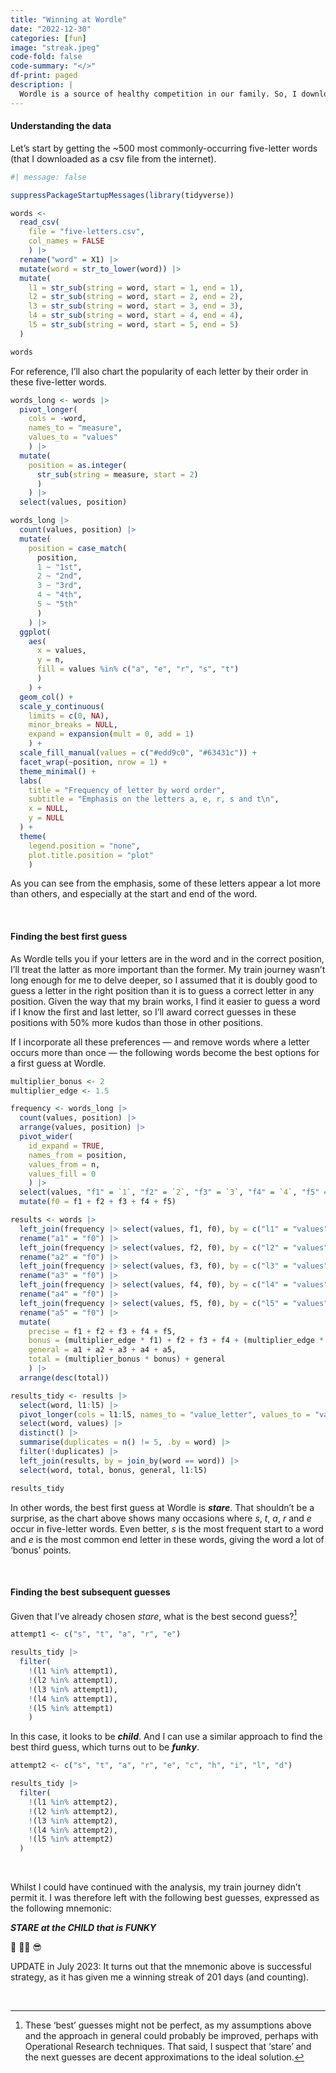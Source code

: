 ```yaml
---
title: "Winning at Wordle"
date: "2022-12-30"
categories: [fun]
image: "streak.jpeg"
code-fold: false
code-summary: "</>"
df-print: paged
description: |
  Wordle is a source of healthy competition in our family. So, I downloaded the most common five-letter words from the internet and analysed them with the following code. This leads me to suggest --- only in the context of Wordle --- that you should **STARE at the CHILD that is FUNKY**. 
---
```


#### Understanding the data

Let's start by getting the \~500 most commonly-occurring five-letter words (that I downloaded as a csv file from the internet).

```r
#| message: false

suppressPackageStartupMessages(library(tidyverse))

words <- 
  read_csv(
    file = "five-letters.csv", 
    col_names = FALSE
    ) |> 
  rename("word" = X1) |> 
  mutate(word = str_to_lower(word)) |> 
  mutate(
    l1 = str_sub(string = word, start = 1, end = 1),
    l2 = str_sub(string = word, start = 2, end = 2),
    l3 = str_sub(string = word, start = 3, end = 3),
    l4 = str_sub(string = word, start = 4, end = 4),
    l5 = str_sub(string = word, start = 5, end = 5)
  )

words
```

For reference, I'll also chart the popularity of each letter by their order in these five-letter words.

```r
words_long <- words |> 
  pivot_longer(
    cols = -word, 
    names_to = "measure", 
    values_to = "values"
    ) |> 
  mutate(
    position = as.integer(
      str_sub(string = measure, start = 2)
      )
    ) |> 
  select(values, position)

words_long |> 
  count(values, position) |> 
  mutate(
    position = case_match(
      position,
      1 ~ "1st",
      2 ~ "2nd",
      3 ~ "3rd",
      4 ~ "4th",
      5 ~ "5th"
      )
    ) |> 
  ggplot(
    aes(
      x = values, 
      y = n, 
      fill = values %in% c("a", "e", "r", "s", "t")
      )
    ) + 
  geom_col() + 
  scale_y_continuous(
    limits = c(0, NA), 
    minor_breaks = NULL, 
    expand = expansion(mult = 0, add = 1)
    ) + 
  scale_fill_manual(values = c("#edd9c0", "#63431c")) +
  facet_wrap(~position, nrow = 1) + 
  theme_minimal() + 
  labs(
    title = "Frequency of letter by word order",
    subtitle = "Emphasis on the letters a, e, r, s and t\n",
    x = NULL,
    y = NULL
  ) +
  theme(
    legend.position = "none",
    plot.title.position = "plot"
    )
```

As you can see from the emphasis, some of these letters appear a lot more than others, and especially at the start and end of the word.

<br/>

#### Finding the best first guess

As Wordle tells you if your letters are in the word and in the correct position, I'll treat the latter as more important than the former. My train journey wasn't long enough for me to delve deeper, so I assumed that it is doubly good to guess a letter in the right position than it is to guess a correct letter in any position. Given the way that my brain works, I find it easier to guess a word if I know the first and last letter, so I'll award correct guesses in these positions with 50% more kudos than those in other positions.

If I incorporate all these preferences --- and remove words where a letter occurs more than once --- the following words become the best options for a first guess at Wordle.

```r
multiplier_bonus <- 2
multiplier_edge <- 1.5

frequency <- words_long |> 
  count(values, position) |> 
  arrange(values, position) |> 
  pivot_wider(
    id_expand = TRUE, 
    names_from = position, 
    values_from = n, 
    values_fill = 0
    ) |> 
  select(values, "f1" = `1`, "f2" = `2`, "f3" = `3`, "f4" = `4`, "f5" = `5`) |> 
  mutate(f0 = f1 + f2 + f3 + f4 + f5)

results <- words |> 
  left_join(frequency |> select(values, f1, f0), by = c("l1" = "values")) |> 
  rename("a1" = "f0") |> 
  left_join(frequency |> select(values, f2, f0), by = c("l2" = "values")) |> 
  rename("a2" = "f0") |> 
  left_join(frequency |> select(values, f3, f0), by = c("l3" = "values")) |> 
  rename("a3" = "f0") |> 
  left_join(frequency |> select(values, f4, f0), by = c("l4" = "values")) |> 
  rename("a4" = "f0") |> 
  left_join(frequency |> select(values, f5, f0), by = c("l5" = "values")) |> 
  rename("a5" = "f0") |> 
  mutate(
    precise = f1 + f2 + f3 + f4 + f5,
    bonus = (multiplier_edge * f1) + f2 + f3 + f4 + (multiplier_edge * f5),
    general = a1 + a2 + a3 + a4 + a5,
    total = (multiplier_bonus * bonus) + general
    ) |> 
  arrange(desc(total))

results_tidy <- results |> 
  select(word, l1:l5) |> 
  pivot_longer(cols = l1:l5, names_to = "value_letter", values_to = "values") |> 
  select(word, values) |> 
  distinct() |> 
  summarise(duplicates = n() != 5, .by = word) |> 
  filter(!duplicates) |> 
  left_join(results, by = join_by(word == word)) |> 
  select(word, total, bonus, general, l1:l5)

results_tidy
```

In other words, the best first guess at Wordle is ***stare***. That shouldn't be a surprise, as the chart above shows many occasions where *s*, *t*, *a*, *r* and *e* occur in five-letter words. Even better, *s* is the most frequent start to a word and *e* is the most common end letter in these words, giving the word a lot of 'bonus' points.

<br/>

#### Finding the best subsequent guesses

Given that I've already chosen *stare*, what is the best second guess?[^1]

[^1]: These 'best' guesses might not be perfect, as my assumptions above and the approach in general could probably be improved, perhaps with Operational Research techniques. That said, I suspect that 'stare' and the next guesses are decent approximations to the ideal solution.

```r
attempt1 <- c("s", "t", "a", "r", "e")

results_tidy |> 
  filter(
    !(l1 %in% attempt1),
    !(l2 %in% attempt1),
    !(l3 %in% attempt1),
    !(l4 %in% attempt1),
    !(l5 %in% attempt1)
    )
```

In this case, it looks to be ***child***. And I can use a similar approach to find the best third guess, which turns out to be ***funky***.

```r
attempt2 <- c("s", "t", "a", "r", "e", "c", "h", "i", "l", "d")

results_tidy |> 
  filter(
    !(l1 %in% attempt2),
    !(l2 %in% attempt2),
    !(l3 %in% attempt2),
    !(l4 %in% attempt2),
    !(l5 %in% attempt2)
  )
```

<br/>

Whilst I could have continued with the analysis, my train journey didn't permit it. I was therefore left with the following best guesses, expressed as the following mnemonic:

***STARE at the CHILD that is FUNKY***

👀 🧒🏻 😎

UPDATE in July 2023: It turns out that the mnemonic above is successful strategy, as it has given me a winning streak of 201 days (and counting).

<br/>